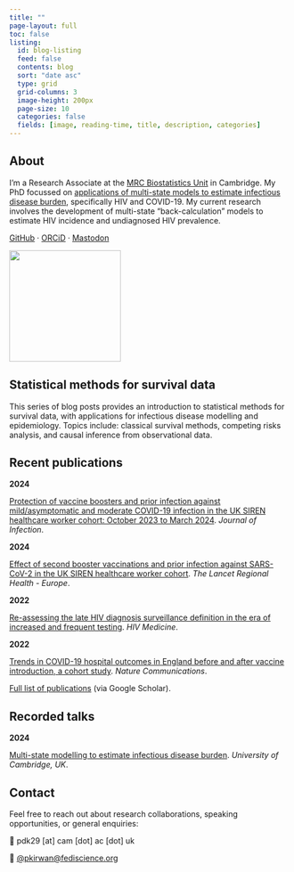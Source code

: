 ```yaml
---
title: ""
page-layout: full
toc: false
listing:
  id: blog-listing
  feed: false
  contents: blog
  sort: "date asc"
  type: grid
  grid-columns: 3
  image-height: 200px
  page-size: 10
  categories: false
  fields: [image, reading-time, title, description, categories]
---
```


## About {#about}

::: {.about-container}
::: {.about-text}
I'm a Research Associate at the [MRC Biostatistics Unit](https://www.mrc-bsu.cam.ac.uk) in Cambridge. My PhD focussed on [applications of multi-state models to estimate infectious disease burden](https://doi.org/10.17863/CAM.112581), specifically HIV and COVID-19. My current research involves the development of multi-state "back-calculation" models to estimate HIV incidence and undiagnosed HIV prevalence.

[GitHub](https://github.com/pkirwan) · [ORCiD](https://orcid.org/0000-0001-6904-0500) · [Mastodon](https://fediscience.org/@pkirwan)
:::

::: {.profile-image}
![](./images/profile-photo.jpg){width=200}
:::
:::

## Statistical methods for survival data {#blog}

This series of blog posts provides an introduction to statistical methods for survival data, with applications for infectious disease modelling and epidemiology. Topics include: classical survival methods, competing risks analysis, and causal inference from observational data.

::: {#blog-listing}
:::

## Recent publications {#recent-publications}

::: {.publications}

::: {.publication}
**2024**

[Protection of vaccine boosters and prior infection against mild/asymptomatic and moderate COVID-19 infection in the UK SIREN healthcare worker cohort: October 2023 to March 2024](https://doi.org/10.1016/j.jinf.2024.106293). *Journal of Infection*.
:::

::: {.publication}
**2024**

[Effect of second booster vaccinations and prior infection against SARS-CoV-2 in the UK SIREN healthcare worker cohort](https://doi.org/10.1016/j.lanepe.2023.100809). *The Lancet Regional Health - Europe*.
:::

::: {.publication}
**2022**

[Re-assessing the late HIV diagnosis surveillance definition in the era of increased and frequent testing](https://doi.org/10.1111/hiv.13394). *HIV Medicine*.
:::

::: {.publication}
**2022**

[Trends in COVID-19 hospital outcomes in England before and after vaccine introduction, a cohort study](https://doi.org/10.1038/s41467-022-32458-y). *Nature Communications*.
:::

:::

[Full list of publications](https://scholar.google.co.uk/citations?user=pxDDqncAAAAJ) (via Google Scholar).

## Recorded talks {#talks}

::: {.publication}
**2024**

[Multi-state modelling to estimate infectious disease burden](https://www.youtube.com/watch?v=361Cmi9Zb7I). *University of Cambridge, UK*.
:::

## Contact {#contact}

::: {.contact-container}
::: {.contact-info}
Feel free to reach out about research collaborations, speaking opportunities, or general enquiries:

📧 pdk29 [at] cam [dot] ac [dot] uk

🐘 [@pkirwan@fediscience.org](https://fediscience.org/@pkirwan)
:::
:::
